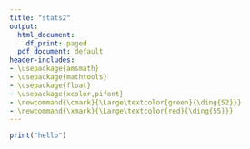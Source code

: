 ```yaml
---
title: "stats2"
output:
  html_document:
    df_print: paged
  pdf_document: default
header-includes:
- \usepackage{amsmath}
- \usepackage{mathtools}
- \usepackage{float}
- \usepackage{xcolor,pifont}
- \newcommand{\cmark}{\Large\textcolor{green}{\ding{52}}}
- \newcommand{\xmark}{\Large\textcolor{red}{\ding{55}}}
---
```


```r
print("hello")
```

